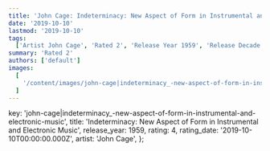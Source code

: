 ```yaml
---
title: 'John Cage: Indeterminacy: New Aspect of Form in Instrumental and Electronic Music (1959)'
date: '2019-10-10'
lastmod: '2019-10-10'
tags:
  ['Artist John Cage', 'Rated 2', 'Release Year 1959', 'Release Decade 1950']
summary: 'Rated 2'
authors: ['default']
images:
  [
    '/content/images/john-cage|indeterminacy_-new-aspect-of-form-in-instrumental-and-electronic-music.jpg',
  ]
---
```


  key: 'john-cage|indeterminacy_-new-aspect-of-form-in-instrumental-and-electronic-music',
  title:
    'Indeterminacy: New Aspect of Form in Instrumental and Electronic Music',
  release_year: 1959,
  rating: 4,
  rating_date: '2019-10-10T00:00:00.000Z',
  artist: 'John Cage',
};

<MusicRating data={data} />
